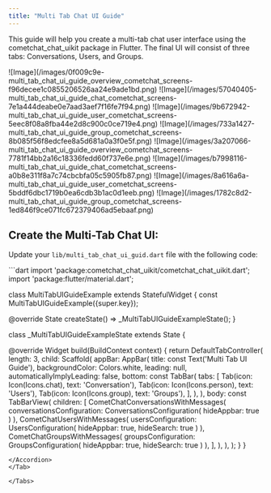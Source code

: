 ```yaml
---
title: "Multi Tab Chat UI Guide"
---
```


This guide will help you create a multi-tab chat user interface using the cometchat\_chat\_uikit package in Flutter. The final UI will consist of three tabs: Conversations, Users, and Groups.

<Tabs>
<Tab title="Android (Overview)">
![Image](/images/0f009c9e-multi_tab_chat_ui_guide_overview_cometchat_screens-f96decee1c0855206526aa24e9ade1bd.png)

</Tab>

<Tab title="Android (Conversations)">
![Image](/images/57040405-multi_tab_chat_ui_guide_chat_cometchat_screens-7e1a444deabe0e7aad3aef7f16fe7f94.png)

</Tab>

<Tab title="Android (Users)">
![Image](/images/9b672942-multi_tab_chat_ui_guide_user_cometchat_screens-5eec8f08a8fba44e2d8c900c0ce719e4.png)

</Tab>

<Tab title="Android (Groups)">
![Image](/images/733a1427-multi_tab_chat_ui_guide_group_cometchat_screens-8b085f56f8edcfee8a5d681a0a3f0e5f.png)

</Tab>

</Tabs>

<Tabs>
<Tab title="iOS (Overview)">
![Image](/images/3a207066-multi_tab_chat_ui_guide_overview_cometchat_screens-7781f14bb2a16c18336fedd60f737e6e.png)

</Tab>

<Tab title="iOS (Conversations)">
![Image](/images/b7998116-multi_tab_chat_ui_guide_chat_cometchat_screens-a0b8e311f8a7c74cbcbfa05c5905fb87.png)

</Tab>

<Tab title="iOS (Users)">
![Image](/images/8a616a6a-multi_tab_chat_ui_guide_user_cometchat_screens-5bddf6dbc1719b0ea6cdb3b1ac0d1eeb.png)

</Tab>

<Tab title="iOS (Groups)">
![Image](/images/1782c8d2-multi_tab_chat_ui_guide_group_cometchat_screens-1ed846f9ce071fc672379406ad5ebaaf.png)

</Tab>

</Tabs>

## Create the Multi-Tab Chat UI:

Update your `lib/multi_tab_chat_ui_guid.dart` file with the following code:

<Tabs>
<Tab title="Dart">
<Accordion title="Show Code Snippet" icon="code">
```dart
import 'package:cometchat_chat_uikit/cometchat_chat_uikit.dart';
import 'package:flutter/material.dart';

class MultiTabUIGuideExample extends StatefulWidget {
  const MultiTabUIGuideExample({super.key});

  @override
  State<MultiTabUIGuideExample> createState() => _MultiTabUIGuideExampleState();
}

class _MultiTabUIGuideExampleState extends State<MultiTabUIGuideExample> {

  @override
  Widget build(BuildContext context) {
    return DefaultTabController(
      length: 3,
      child: Scaffold(
        appBar: AppBar(
          title: const Text('Multi Tab UI Guide'),
          backgroundColor: Colors.white,
          leading: null,
          automaticallyImplyLeading: false,
          bottom: const TabBar(
            tabs: [
              Tab(icon: Icon(Icons.chat), text: 'Conversation'),
              Tab(icon: Icon(Icons.person), text: 'Users'),
              Tab(icon: Icon(Icons.group), text: 'Groups'),
            ],
          ),
        ),
        body: const TabBarView(
          children: [
            CometChatConversationsWithMessages(
                conversationsConfiguration: ConversationsConfiguration(
                    hideAppbar: true
                )
            ),
            CometChatUsersWithMessages(
                usersConfiguration: UsersConfiguration(
                    hideAppbar: true,
                    hideSearch: true
                )
            ),
            CometChatGroupsWithMessages(
                groupsConfiguration: GroupsConfiguration(
                    hideAppbar: true,
                    hideSearch: true
                )
            ),
          ],
        ),
      ),
    );
  }
}
```
</Accordion>
</Tab>

</Tabs>
